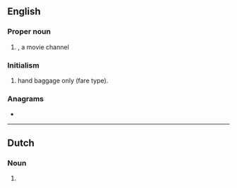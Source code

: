 {{also|hbo}}
==English==
{{wikipedia}}

===Proper noun===
{{en-proper noun}}

# {{lb|en|television}} {{initialism of|{{w|Home Box Office}}}}, a movie channel

===Initialism===
{{rfc-header|Initialism}}
{{head|en|initialism}}

# {{lb|en|aviation|travel}} hand baggage only (fare type).

===Anagrams===
* {{anagrams|en|a=bho|BHO|BOH|Hob|boh|hob}}

----

==Dutch==

===Noun===
{{nl-noun|n}}
# {{acronym of|hoger beroepsonderwijs|lang=nl}}